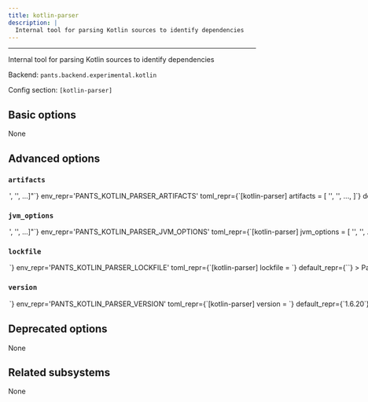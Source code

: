 ```yaml
---
title: kotlin-parser
description: |
  Internal tool for parsing Kotlin sources to identify dependencies
---
```



---

Internal tool for parsing Kotlin sources to identify dependencies

Backend: <span className="color--primary">`pants.backend.experimental.kotlin`</span>

Config section: <span className="color--primary">`[kotlin-parser]`</span>

<span className={styles.options}>

## Basic options

None

## Advanced options

### `artifacts`

<Option
  cli_repr={`--kotlin-parser-artifacts="['<str>', '<str>', ...]"`}
  env_repr='PANTS_KOTLIN_PARSER_ARTIFACTS'
  toml_repr={`[kotlin-parser]
artifacts = [
    '<str>',
    '<str>',
    ...,
]`}
  default_repr={`[\n  "org.jetbrains.kotlin:kotlin-compiler:{version}",\n  "org.jetbrains.kotlin:kotlin-stdlib:{version}",\n  "com.google.code.gson:gson:2.9.0"\n]`}
>

Artifact requirements for this tool using specified as either the address of a `jvm_artifact` target or, alternatively, as a colon-separated Maven coordinates (e.g., `group:name:version`). For Maven coordinates, the string `{version}` version will be substituted with the value of the `[kotlin-parser].version` option.

</Option>

### `jvm_options`

<Option
  cli_repr={`--kotlin-parser-jvm-options="['<str>', '<str>', ...]"`}
  env_repr='PANTS_KOTLIN_PARSER_JVM_OPTIONS'
  toml_repr={`[kotlin-parser]
jvm_options = [
    '<str>',
    '<str>',
    ...,
]`}
  default_repr={`[]`}
>

List of JVM options to pass to `kotlin-parser` JVM processes.

Options set here will be added to those set in `[jvm].global_options`. Please check the documentation for the `jvm` subsystem to see what values are accepted here.

</Option>

### `lockfile`

<Option
  cli_repr={`--kotlin-parser-lockfile=<str>`}
  env_repr='PANTS_KOTLIN_PARSER_LOCKFILE'
  toml_repr={`[kotlin-parser]
lockfile = <str>`}
  default_repr={`<default>`}
>

Path to a lockfile used for installing the tool.

Set to the string `<default>` to use a lockfile provided by Pants, so long as you have not changed the `--version` option. See https://github.com/pantsbuild/pants/blob/release_2.29.1rc0/src/python/pants/backend/kotlin/dependency_inference/kotlin_parser.lock for the default lockfile contents.

To use a custom lockfile, set this option to a file path relative to the build root, then run `pants generate-lockfiles --resolve=kotlin-parser`.

</Option>

### `version`

<Option
  cli_repr={`--kotlin-parser-version=<str>`}
  env_repr='PANTS_KOTLIN_PARSER_VERSION'
  toml_repr={`[kotlin-parser]
version = <str>`}
  default_repr={`1.6.20`}
>

Version string for the tool. This is available for substitution in the `[kotlin-parser].artifacts` option by including the string `{version}`.

</Option>

## Deprecated options

None

## Related subsystems

None

</span>
